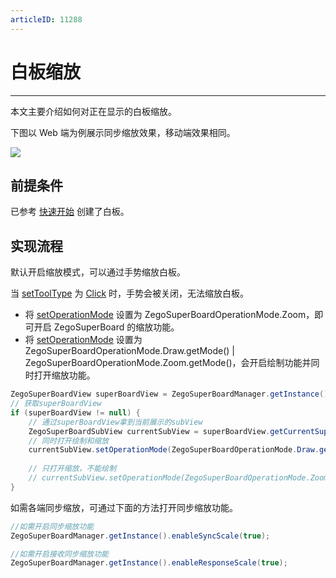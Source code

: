 ```yaml
---
articleID: 11288
---
```

# 白板缩放


- - -

本文主要介绍如何对正在显示的白板缩放。

下图以 Web 端为例展示同步缩放效果，移动端效果相同。

<Frame width="512" height="auto" caption=""><img src="https://storage.zego.im/sdk-doc/Pics/WhiteboardView/zoom.gif" /></Frame>

## 前提条件

已参考 [快速开始](../Quick%20Start/create%20white%20board.mdx) 创建了白板。

## 实现流程
默认开启缩放模式，可以通过手势缩放白板。

<Note title="Note">

当 [setToolType](@setToolType) 为 [Click](@Click) 时，手势会被关闭，无法缩放白板。

</Note>

- 将 [setOperationMode](@setOperationMode) 设置为 ZegoSuperBoardOperationMode.Zoom，即可开启 ZegoSuperBoard 的缩放功能。
- 将 [setOperationMode](@setOperationMode) 设置为 ZegoSuperBoardOperationMode.Draw.getMode() | ZegoSuperBoardOperationMode.Zoom.getMode()，会开启绘制功能并同时打开缩放功能。

```java
ZegoSuperBoardView superBoardView = ZegoSuperBoardManager.getInstance().getSuperBoardView();
// 获取superBoardView
if (superBoardView != null) {
    // 通过superBoardView拿到当前展示的subView
    ZegoSuperBoardSubView currentSubView = superBoardView.getCurrentSuperBoardSubView();
    // 同时打开绘制和缩放
    currentSubView.setOperationMode(ZegoSuperBoardOperationMode.Draw.getMode() | ZegoSuperBoardOperationMode.Zoom.getMode());
    
    // 只打开缩放，不能绘制
    // currentSubView.setOperationMode(ZegoSuperBoardOperationMode.Zoom.getMode());
}
```


如需各端同步缩放，可通过下面的方法打开同步缩放功能。

```java
//如需开启同步缩放功能
ZegoSuperBoardManager.getInstance().enableSyncScale(true);

//如需开启接收同步缩放功能
ZegoSuperBoardManager.getInstance().enableResponseScale(true);

```
